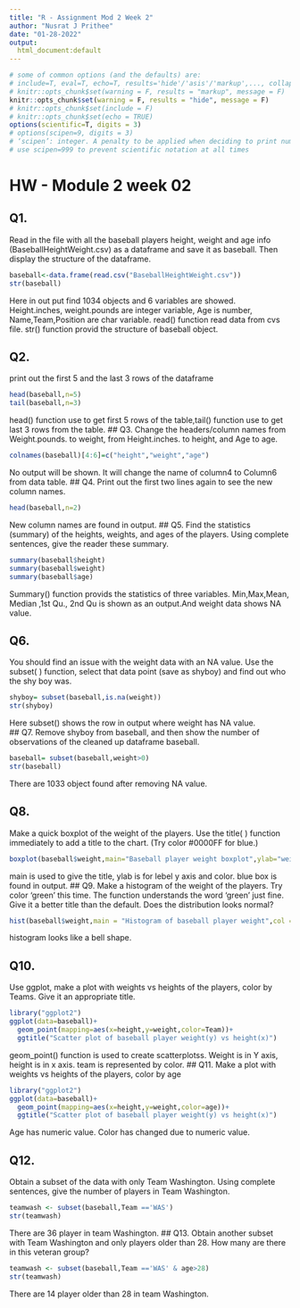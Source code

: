 ```yaml
---
title: "R - Assignment Mod 2 Week 2"
author: "Nusrat J Prithee"
date: "01-28-2022"
output:
  html_document:default
---
```





```r
# some of common options (and the defaults) are: 
# include=T, eval=T, echo=T, results='hide'/'asis'/'markup',..., collapse=F, warning=T, message=T, error=T, cache=T, fig.width=6, fig.height=4, fig.dim=c(6,4) #inches, fig.align='left'/'center','right', 
# knitr::opts_chunk$set(warning = F, results = "markup", message = F)
knitr::opts_chunk$set(warning = F, results = "hide", message = F)
# knitr::opts_chunk$set(include = F)
# knitr::opts_chunk$set(echo = TRUE)
options(scientific=T, digits = 3) 
# options(scipen=9, digits = 3) 
# ‘scipen’: integer. A penalty to be applied when deciding to print numeric values in fixed or exponential notation.  Positive values bias towards fixed and negative towards scientific notation: fixed notation will be preferred unless it is more than ‘scipen’ digits wider.
# use scipen=999 to prevent scientific notation at all times
```



# HW - Module 2 week 02

## Q1. 
Read in the file with all the baseball players height, weight and age info (BaseballHeightWeight.csv) as a dataframe and save it as baseball. Then display the structure of the dataframe.

```r

baseball<-data.frame(read.csv("BaseballHeightWeight.csv"))
str(baseball)
```
 Here in out put find 1034 objects and 6 variables are showed. Height.inches, weight.pounds are integer variable, Age is number, Name,Team,Position are char variable. read() function read data from cvs file. str() function provid the structure of baseball object.

## Q2. 
print out the first 5 and the last 3 rows of the dataframe

```r
head(baseball,n=5)
tail(baseball,n=3)
```
head() function use to get first 5 rows of the table,tail() function use to get last 3 rows from the table.
## Q3. 
Change the headers/column names from Weight.pounds. to weight, from Height.inches. to height, and Age to age.

```r
colnames(baseball)[4:6]=c("height","weight","age")
```
No output will be shown. It will change the name of column4 to Column6 from data table.
## Q4. 
Print out the first two lines again to see the new column names.
```r
head(baseball,n=2)

```
New column names are found in output.
## Q5. 
Find the statistics (summary) of the heights, weights, and ages of the players. Using complete sentences, give the reader these summary.
```r
summary(baseball$height)
summary(baseball$weight)
summary(baseball$age)


```
Summary() function provids the statistics of three variables. Min,Max,Mean, Median ,1st Qu., 2nd Qu is shown as an output.And weight data shows NA value.

## Q6. 
You should find an issue with the weight data with an NA value. Use the subset( ) function, select that data point (save as shyboy) and find out who the shy boy was.
```r
shyboy= subset(baseball,is.na(weight))
str(shyboy)

```
Here subset() shows the row in output where weight has NA value.  
## Q7. 
Remove shyboy from baseball, and then show the number of observations of the cleaned up dataframe baseball.
```r
baseball= subset(baseball,weight>0)
str(baseball)

```
There are 1033 object found after removing NA value.

## Q8. 
Make a quick boxplot of the weight of the players. Use the title( ) function immediately to add a title to the chart. (Try color #0000FF for blue.)
```r
boxplot(baseball$weight,main="Baseball player weight boxplot",ylab="weight(lbs)",col = '#0000FF')

```

main is used to give the title, ylab is for lebel y axis and color.   blue box is found in output. 
## Q9. 
Make a histogram of the weight of the players. Try color 'green' this time. The function understands the word 'green' just fine. Give it a better title than the default. Does the distribution looks normal?
```r
hist(baseball$weight,main = "Histogram of baseball player weight",col = ('green'))

```
histogram looks like a bell shape. 

## Q10. 
Use ggplot, make a plot with weights vs heights of the players, color by Teams. Give it an appropriate title.
```r
library("ggplot2")
ggplot(data=baseball)+ 
  geom_point(mapping=aes(x=height,y=weight,color=Team))+
  ggtitle("Scatter plot of baseball player weight(y) vs height(x)")

```
geom_point() function is used to create scatterplotss. Weight is in Y axis, height is in x axis. team is represented by color.
## Q11. 
Make a plot with weights vs heights of the players, color by age
```r
library("ggplot2")
ggplot(data=baseball)+ 
  geom_point(mapping=aes(x=height,y=weight,color=age))+
  ggtitle("Scatter plot of baseball player weight(y) vs height(x)")

```
Age has numeric value. Color has changed due to numeric value.

## Q12. 
Obtain a subset of the data with only Team Washington. Using complete sentences, give the number of players in Team Washington.
```r
teamwash <- subset(baseball,Team =='WAS')
str(teamwash)

```

There are 36 player in team Washington.
## Q13. 
Obtain another subset with Team Washington and only players older than 28. How many are there in this veteran group?
```r
teamwash <- subset(baseball,Team =='WAS' & age>28)
str(teamwash)

```

There are 14 player older than 28 in team Washington.
